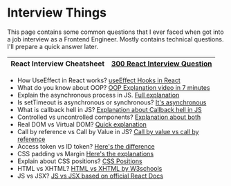 
# Interview Things

<Callout emoji="⚠️">
  This page contains some common questions that I ever faced when got into a job
  interview as a Frontend Engineer. Mostly contains technical questions. I'll
  prepare a quick answer later.
</Callout>

| React Interview Cheatsheet | [300 React Interview Question](https://dev.to/aviyel/300-react-interview-questions-4dag) |
| -------------------------- | :--------------------------------------------------------------------------------------- |


- How UseEffect in React works? [useEffect Hooks in React](https://reactjs.org/docs/hooks-effect.html)
- What do you know about OOP? [OOP Explanation video in 7 minutes](https://www.youtube.com/watch?v=pTB0EiLXUC8)
- Explain the asynchronous process in JS. [Full explanation](https://blog.bitsrc.io/understanding-asynchronous-javascript-the-event-loop-74cd408419ff)
- Is setTimeout is asynchronous or synchronous? [It's asynchronous](https://developer.mozilla.org/en-US/docs/Web/API/setTimeout)
- What is callback hell in JS? [Explanation about Callback hell in JS](http://callbackhell.com/)
- Controlled vs uncontrolled components? [Explanation about both](https://blog.logrocket.com/controlled-vs-uncontrolled-components-in-react/)
- Real DOM vs Virtual DOM? [Quick explanation](https://dev.to/ovi/virtual-dom-vs-dom-real-dom-4pfn)
- Call by reference vs Call by Value in JS? [Call by value vs call by reference](https://www.geeksforgeeks.org/call-by-value-vs-call-by-reference-in-javascript/)
- Access token vs ID token? [Here's the difference](https://auth0.com/blog/id-token-access-token-what-is-the-difference/)
- CSS padding vs Margin [Here's the explanations](https://blog.hubspot.com/website/css-margin-vs-padding)
- Explain about CSS positions? [CSS Positions](https://developer.mozilla.org/en-US/docs/Web/CSS/position)
- HTML vs XHTML? [HTML vs XHTML by W3schools](https://www.w3schools.com/Html/html_xhtml.asp)
- JS vs JSX? [JS vs JSX based on official React Docs](https://reactjs.org/docs/introducing-jsx.html)
